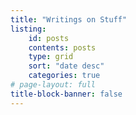 ```yaml
---
title: "Writings on Stuff"
listing:
    id: posts
    contents: posts
    type: grid
    sort: "date desc"
    categories: true
# page-layout: full
title-block-banner: false
---
```


::: {#posts}
:::